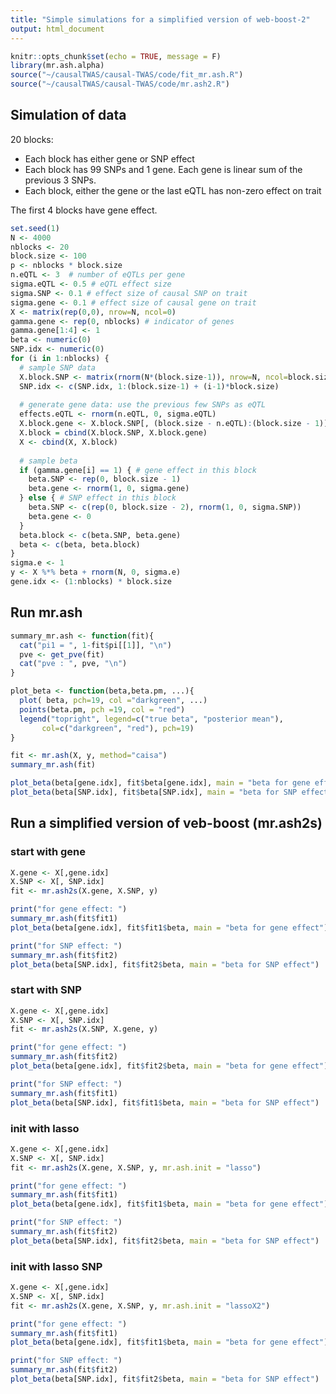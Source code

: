 ```yaml
---
title: "Simple simulations for a simplified version of web-boost-2"
output: html_document
---
```


```r
knitr::opts_chunk$set(echo = TRUE, message = F)
library(mr.ash.alpha)
source("~/causalTWAS/causal-TWAS/code/fit_mr.ash.R")
source("~/causalTWAS/causal-TWAS/code/mr.ash2.R")
```

## Simulation of data

20 blocks:

* Each block has either gene or SNP effect
* Each block has 99 SNPs and 1 gene. Each gene is linear sum of the previous 3 SNPs. 
* Each block, either the gene or the last eQTL has non-zero effect on trait

The first 4 blocks have gene effect.

```r
set.seed(1)
N <- 4000
nblocks <- 20
block.size <- 100
p <- nblocks * block.size
n.eQTL <- 3  # number of eQTLs per gene
sigma.eQTL <- 0.5 # eQTL effect size
sigma.SNP <- 0.1 # effect size of causal SNP on trait
sigma.gene <- 0.1 # effect size of causal gene on trait
X <- matrix(rep(0,0), nrow=N, ncol=0)
gamma.gene <- rep(0, nblocks) # indicator of genes
gamma.gene[1:4] <- 1 
beta <- numeric(0)
SNP.idx <- numeric(0)
for (i in 1:nblocks) {
  # sample SNP data
  X.block.SNP <- matrix(rnorm(N*(block.size-1)), nrow=N, ncol=block.size-1)
  SNP.idx <- c(SNP.idx, 1:(block.size-1) + (i-1)*block.size)
  
  # generate gene data: use the previous few SNPs as eQTL
  effects.eQTL <- rnorm(n.eQTL, 0, sigma.eQTL)
  X.block.gene <- X.block.SNP[, (block.size - n.eQTL):(block.size - 1)] %*% effects.eQTL
  X.block = cbind(X.block.SNP, X.block.gene)
  X <- cbind(X, X.block)
  
  # sample beta
  if (gamma.gene[i] == 1) { # gene effect in this block
    beta.SNP <- rep(0, block.size - 1)
    beta.gene <- rnorm(1, 0, sigma.gene)
  } else { # SNP effect in this block
    beta.SNP <- c(rep(0, block.size - 2), rnorm(1, 0, sigma.SNP))
    beta.gene <- 0
  }
  beta.block <- c(beta.SNP, beta.gene)
  beta <- c(beta, beta.block)
}
sigma.e <- 1
y <- X %*% beta + rnorm(N, 0, sigma.e)
gene.idx <- (1:nblocks) * block.size
```

## Run mr.ash

```r
summary_mr.ash <- function(fit){
  cat("pi1 = ", 1-fit$pi[[1]], "\n")
  pve <- get_pve(fit)
  cat("pve : ", pve, "\n")
}

plot_beta <- function(beta,beta.pm, ...){
  plot( beta, pch=19, col ="darkgreen", ...)
  points(beta.pm, pch =19, col = "red")
  legend("topright", legend=c("true beta", "posterior mean"),
       col=c("darkgreen", "red"), pch=19)
}

```

```r
fit <- mr.ash(X, y, method="caisa")
summary_mr.ash(fit)

plot_beta(beta[gene.idx], fit$beta[gene.idx], main = "beta for gene effect")
plot_beta(beta[SNP.idx], fit$beta[SNP.idx], main = "beta for SNP effect")
```


## Run a simplified version of veb-boost (mr.ash2s)

### start with gene

```r
X.gene <- X[,gene.idx]
X.SNP <- X[, SNP.idx]
fit <- mr.ash2s(X.gene, X.SNP, y)

print("for gene effect: ")
summary_mr.ash(fit$fit1)
plot_beta(beta[gene.idx], fit$fit1$beta, main = "beta for gene effect")

print("for SNP effect: ")
summary_mr.ash(fit$fit2)
plot_beta(beta[SNP.idx], fit$fit2$beta, main = "beta for SNP effect")
```

### start with SNP

```r
X.gene <- X[,gene.idx]
X.SNP <- X[, SNP.idx]
fit <- mr.ash2s(X.SNP, X.gene, y)

print("for gene effect: ")
summary_mr.ash(fit$fit2)
plot_beta(beta[gene.idx], fit$fit2$beta, main = "beta for gene effect")

print("for SNP effect: ")
summary_mr.ash(fit$fit1)
plot_beta(beta[SNP.idx], fit$fit1$beta, main = "beta for SNP effect")
```

### init with lasso

```r
X.gene <- X[,gene.idx]
X.SNP <- X[, SNP.idx]
fit <- mr.ash2s(X.gene, X.SNP, y, mr.ash.init = "lasso")

print("for gene effect: ")
summary_mr.ash(fit$fit1)
plot_beta(beta[gene.idx], fit$fit1$beta, main = "beta for gene effect")

print("for SNP effect: ")
summary_mr.ash(fit$fit2)
plot_beta(beta[SNP.idx], fit$fit2$beta, main = "beta for SNP effect")
```

### init with lasso SNP

```r
X.gene <- X[,gene.idx]
X.SNP <- X[, SNP.idx]
fit <- mr.ash2s(X.gene, X.SNP, y, mr.ash.init = "lassoX2")

print("for gene effect: ")
summary_mr.ash(fit$fit1)
plot_beta(beta[gene.idx], fit$fit1$beta, main = "beta for gene effect")

print("for SNP effect: ")
summary_mr.ash(fit$fit2)
plot_beta(beta[SNP.idx], fit$fit2$beta, main = "beta for SNP effect")
```

